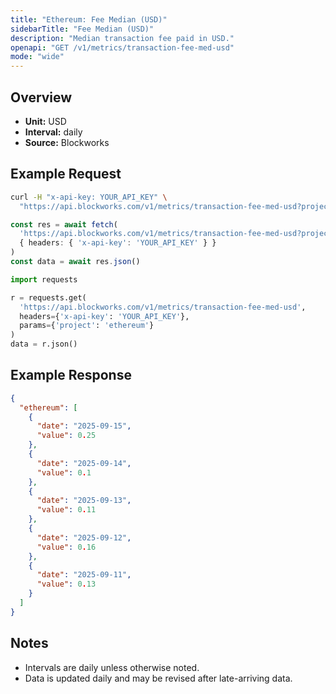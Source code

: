 ```yaml
---
title: "Ethereum: Fee Median (USD)"
sidebarTitle: "Fee Median (USD)"
description: "Median transaction fee paid in USD."
openapi: "GET /v1/metrics/transaction-fee-med-usd"
mode: "wide"
---
```


## Overview

- **Unit:** USD
- **Interval:** daily
- **Source:** Blockworks

## Example Request

<CodeGroup>

```bash cURL
curl -H "x-api-key: YOUR_API_KEY" \
  "https://api.blockworks.com/v1/metrics/transaction-fee-med-usd?project=ethereum"
```

```typescript TypeScript
const res = await fetch(
  'https://api.blockworks.com/v1/metrics/transaction-fee-med-usd?project=ethereum',
  { headers: { 'x-api-key': 'YOUR_API_KEY' } }
)
const data = await res.json()
```

```python Python
import requests

r = requests.get(
  'https://api.blockworks.com/v1/metrics/transaction-fee-med-usd',
  headers={'x-api-key': 'YOUR_API_KEY'},
  params={'project': 'ethereum'}
)
data = r.json()
```

</CodeGroup>

## Example Response

```json
{
  "ethereum": [
    {
      "date": "2025-09-15",
      "value": 0.25
    },
    {
      "date": "2025-09-14",
      "value": 0.1
    },
    {
      "date": "2025-09-13",
      "value": 0.11
    },
    {
      "date": "2025-09-12",
      "value": 0.16
    },
    {
      "date": "2025-09-11",
      "value": 0.13
    }
  ]
}
```

## Notes
- Intervals are daily unless otherwise noted.
- Data is updated daily and may be revised after late-arriving data.